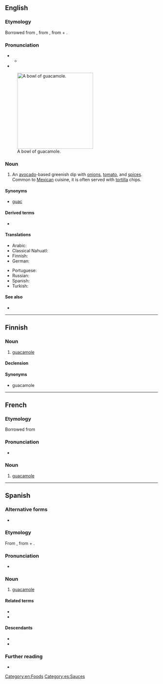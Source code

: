 {{also|Guacamole}}
==English==
{{wikipedia}}

===Etymology===
Borrowed from {{bor|en|es|guacamole}}, from {{der|en|nci|āhuacamōlli}}, from {{m|nci|āhuacatl||[[avocado]]}} + {{m|nci|mōlli||[[sauce]]; [[broth]]}}.

===Pronunciation===
* {{IPA|en|/ˌɡwakəˈmoʊli/}}
** {{audio|en|LL-Q1860 (eng)-Vealhurl-guacamole.wav|Audio (UK)}}
* {{rhymes|en|əʊli}}

[[File:Guacamole.jpg|right|thumb|250px|A bowl of guacamole.]]

===Noun===
{{en-noun|~}}

# An [[avocado]]-based greenish dip with [[onion]]s, [[tomato]], and [[spice]]s. Common to [[Mexican]] cuisine, it is often served with [[tortilla]] chips.

====Synonyms====
* {{sense|avocado-based greenish dip}} {{qualifier|informal}} [[guac]]

====Derived terms====
* {{l|en|holy guacamole}}

====Translations====
{{trans-top|avocado-based greenish dip}}
* Arabic: {{t|ar|غُوَّاكَامُولِي}}
* Classical Nahuatl: {{t|nci|āhuacamōlli}}
* Finnish: {{t+|fi|guacamole}}
* German: {{t+|de|Guacamole|f}}
{{trans-mid}}
* Portuguese: {{t+|pt|guacamole|m}}
* Russian: {{t+|ru|гуакамоле}}
* Spanish: {{t+|es|guacamole}}
* Turkish: {{t|tr|guakamole}}
{{trans-bottom}}

====See also====
* {{l|en|avocado}}

[[Category:en:Foods]]

----

==Finnish==

===Noun===
{{fi-noun}}

# [[#English|guacamole]] {{gloss|dip}}

====Declension====
{{fi-decl-nalle|guacamol|||a}}

====Synonyms====
* guacamole {{l|fi|dippi}}

----

==French==

===Etymology===
Borrowed from {{bor|en|es|guacamole}}

===Pronunciation===
* {{fr-IPA|gwacamole}}

===Noun===
{{fr-noun|m}}

# [[#English|guacamole]] {{gloss|dip}}

----

==Spanish==

===Alternative forms===
* {{l|es|guacamol}} {{qualifier|Central America, Cuba}}
{{wikipedia|lang=es}}

===Etymology===
From {{bor|es|nci|āhuacamōlli}}, from {{m|nci|āhuacatl||avocado fruit}} + {{m|nci|mōlli||sauce, something ground}}.

===Pronunciation===
* {{es-IPA}}

===Noun===
{{es-noun|m}}

# [[#English|guacamole]]

====Related terms====
* {{l|es|aguacate}}
* {{l|es|mole}}

====Descendants====
* {{desc|en|guacamole|bor=1}}
* {{desc|de|Guacamole|bor=1}}

===Further reading===
* {{R:DRAE}}

[[Category:es:Sauces]]
